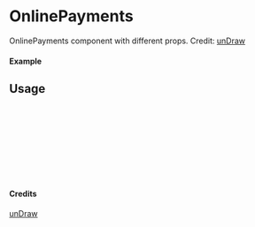 
<Meta of={OnlinePayments} title="unDraw/OnlinePayments" />

# OnlinePayments

OnlinePayments component with different props.
Credit: [unDraw](https://undraw.co/illustrations)

#### Example

<Canvas of={OnlinePayments.Primary} />

## Usage

```ts
import { OnlinePayments } from "yadl-ui";

const Example = () => {
  return (
      <OnlinePayments />
  );
};

export default Example;
```

#### Credits
[unDraw](https://undraw.co/illustrations)
